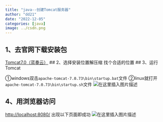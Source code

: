 ```yaml
---
title: "java--创建Tomcat服务器"
author: "dd21"
date: "2022-12-05" 
categories: [java]
image: ../csdn.png
---
```



## 1、去官网下载安装包
[Tomcat7.0（蓝奏云）](https://jszhuanben.lanzous.com/iiwi1mc092f)
## 2、选择安装位置解压缩
找个合适的位置
## 3、运行Tomcat

①windows双击`apache-tomcat-7.0.73\bin\startup.bat`文件
②linux就打开`apache-tomcat-7.0.73\bin\startup.sh`文件
![在这里插入图片描述](https://img-blog.csdnimg.cn/20210301082853855.png?x-oss-process=image/watermark,type_ZmFuZ3poZW5naGVpdGk,shadow_10,text_aHR0cHM6Ly9ibG9nLmNzZG4ubmV0L3FxXzQzNjE5NDYx,size_16,color_FFFFFF,t_70)


## 4、用浏览器访问

[http://localhost:8080/](http://localhost:8080/)
出现以下页面即成功
![在这里插入图片描述](https://img-blog.csdnimg.cn/20210301082937611.png?x-oss-process=image/watermark,type_ZmFuZ3poZW5naGVpdGk,shadow_10,text_aHR0cHM6Ly9ibG9nLmNzZG4ubmV0L3FxXzQzNjE5NDYx,size_16,color_FFFFFF,t_70)


